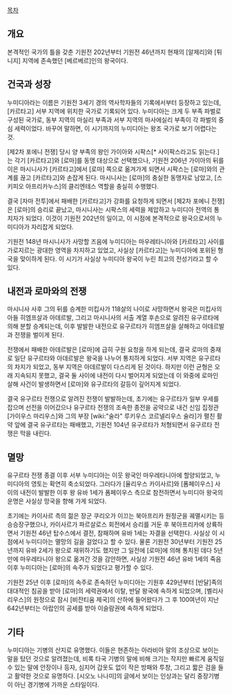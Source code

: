 [[목차]]

== 개요 ==
본격적인 국가의 틀을 갖춘 기원전 202년부터 기원전 46년까지 현재의 [알제리]와 [튀니지] 지역에 존속했던 [베르베르]인의 왕국이다.

== 건국과 성장 ==
누미디아라는 이름은 기원전 3세기 경의 역사학자들의 기록에서부터 등장하고 있는데, [카르타고] 서부 지역에 위치한 국가로 기록되어 있다. 누미디아는 크게 두 부족 파벌로 구성된 국가로, 동부 지역의 마실리 부족과 서부 지역의 마사에실리 부족이 각 파벌의 중심 세력이었다. 바꾸어 말하면, 이 시기까지의 누미디아는 왕조 국가로 보기 어렵다는 것.

[제2차 포에니 전쟁] 당시 양 부족의 왕인 가이아와 시팍스[* 사이팍스라고도 읽는다.]는 각기 [카르타고]와 [로마]를 동맹 대상으로 선택했으나, 기원전 206년 가이아의 뒤를 이은 마시니사가 [카르타고]에서 [로마] 쪽으로 옮겨가게 되면서 시팍스는 [로마]와의 관계를 끊고 [카르타고]와 손잡게 된다. 마시니사는 [로마]의 충실한 동맹자로 남았고, [스키피오 아프리카누스]의 클리엔테스 역할을 충실히 수행했다.

결국 [자마 전투]에서 패배한 [카르타고]가 강화를 요청하게 되면서 [제2차 포에니 전쟁]은 [로마]의 승리로 끝났고, 마시니사는 시팍스의 세력을 제압하고 누미디아 전역의 통치자가 되었다. 이것이 기원전 202년의 일이고, 이 시점에 본격적으로 왕국으로서의 누미디아가 자리잡게 되었다.

기원전 148년 마시니사가 사망할 즈음에 누미디아는 마우레타니아와 [카르타고] 사이를 가로지르는 광대한 영역을 차지하고 있었고, 사실상 [카르타고]는 누미디아에 포위된 형국을 맞이하게 된다. 이 시기가 사실상 누미디아 왕국이 누린 최고의 전성기라고 할 수 있다.

== 내전과 로마와의 전쟁 ==
마시니사 사후 그의 뒤를 승계한 미킵사가 118살의 나이로 사망하면서 왕국은 미킵사의 아들 히엠프살과 아데르발, 그리고 마시니사의 서출 계열 후손으로 알려진 유구르타에 의해 분할 승계되는데, 이후 발발한 내전으로 유구르타가 히엠프살을 살해하고 아데르발과 전쟁을 벌이게 된다. 

전쟁에서 패배한 아데르발은 [로마]에 급히 구원 요청을 하게 되는데, 결국 로마의 중재로 일단 유구르타와 아데르발은 왕국을 나누어 통치하게 되었다. 서부 지역은 유구르타의 차지가 되었고, 동부 지역은 아데르발이 다스리게 된 것이다. 하지만 이런 균형은 오래 지속되지 못했고, 결국 둘 사이에 내전이 다시 벌어지게 되었는데 이 와중에 로마인 살해 사건이 발생하면서 [로마]와 유구르타의 갈등이 깊어지게 되었다.

결국 유구르타 전쟁으로 알려진 전쟁이 발발하는데, 초기에는 유구르타가 일부 우세를 잡으며 선전을 이어갔으나 유구르타 전쟁의 조속한 종전을 공약으로 내건 신임 집정관 [가이우스 마리우스]와 그의 부장 [wiki:"술라" 루키우스 코르넬리우스 술라]가 펼친 활약 앞에 결국 유구르타는 패배했고, 기원전 104년 유구르타가 처형되면서 유구르타 전쟁은 막을 내린다.

== 멸망 ==
유구르타 전쟁 종결 이후 서부 누미디아는 이웃 왕국인 마우레타니아에 할양되었고, 누미디아의 영토는 확연히 축소되었다. 그러다가 [율리우스 카이사르]와 [폼페이우스] 사이의 내전이 발발한 이후 왕 유바 1세가 폼페이우스 측으로 참전하면서 누미디아 왕국의 운명은 사실상 망국을 향해 가게 되었다. 

초기에는 카이사르 측의 젊은 장군 쿠리오가 이끄는 북아프리카 원정군을 궤멸시키는 등 승승장구했으나, 카이사르가 파르살로스 회전에서 승리를 거둔 후 북아프리카에 상륙하면서 기원전 46년 탑수스에서 결전, 참패하며 유바 1세는 자결을 선택한다. 사실상 이 시점에서 누미디아는 멸망의 길을 걸었다고 할 수 있다. 물론 기원전 30년부터 기원전 25년까지 유바 2세가 왕으로 재위하기도 했지만 그 일전에 [로마]에 의해 통치된 데다 5년만에 마우레타니아 왕으로 옮겨간 것을 감안하면, 사실상 기원전 46년 유바 1세의 죽음 이후 누미디아는 [로마]의 속주가 되었다고 평가할 수 있다.

기원전 25년 이후 [로마]의 속주로 존속하던 누미디아는 기원후 429년부터 [반달]족의 대대적인 침공을 받아 [로마]의 세력권에서 이탈, 반달 왕국에 속하게 되었으며, [벨리사리우스]의 원정으로 잠시 [비잔티움 제국]의 산하에 들어왔다가 그 후 100여년이 지난 642년부터는 아랍인의 공세를 받아 이슬람권에 속하게 되었다.
== 기타 ==
누미디아는 기병의 산지로 유명했다. 이들은 현존하는 아라비아 말의 조상으로 보이는 말을 탔던 것으로 알려졌는데, 비록 타국 기병의 말에 비해 크기는 작지만 빠르게 움직일 수 있는 말에 안장이나 등자, 심지어 갑옷도 없이 작은 방패와 투창, 그리고 짧은 검을 들고 활약한 것으로 유명하다. [시오노 나나미]의 글에서 보이는 인상과는 달리 중장기병이 아닌 경기병에 가까운 스타일이다.
